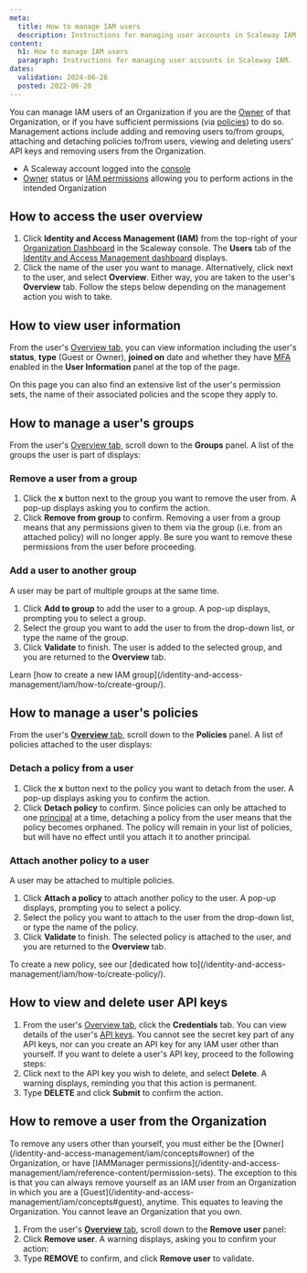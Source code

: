 ```yaml
---
meta:
  title: How to manage IAM users
  description: Instructions for managing user accounts in Scaleway IAM.
content:
  h1: How to manage IAM users
  paragraph: Instructions for managing user accounts in Scaleway IAM.
dates:
  validation: 2024-06-26
  posted: 2022-06-20
---
```


You can manage IAM users of an Organization if you are the [Owner](/identity-and-access-management/iam/concepts/#owner) of that Organization, or if you have sufficient permissions (via [policies](/identity-and-access-management/iam/concepts/#policy)) to do so. Management actions include adding and removing users to/from groups, attaching and detaching policies to/from users, viewing and deleting users' API keys and removing users from the Organization.

<Macro id="requirements" />

- A Scaleway account logged into the [console](https://console.scaleway.com/)
- [Owner](/identity-and-access-management/iam/concepts/#owner) status or [IAM permissions](/identity-and-access-management/iam/concepts/#permission) allowing you to perform actions in the intended Organization

## How to access the user overview

1. Click **Identity and Access Management (IAM)** from the top-right of your [Organization Dashboard](https://console.scaleway.com/organization/) in the Scaleway console. The **Users** tab of the [Identity and Access Management dashboard](https://console.scaleway.com/iam/users/) displays.
    <Lightbox src="scaleway-iam-users-dashboard.webp" alt="" />
2. Click the name of the user you want to manage. Alternatively, click <Icon name="more" /> next to the user, and select **Overview**. Either way, you are taken to the user's **Overview** tab.
    Follow the steps below depending on the management action you wish to take.

## How to view user information

From the user's [Overview tab](#how-to-access-the-user-overview), you can view information including the user's **status**, **type** (Guest or Owner), **joined on** date and whether they have [MFA](/console/account/concepts/#multifactor-authentication) enabled in the **User Information** panel at the top of the page.

On this page you can also find an extensive list of the user's permission sets, the name of their associated policies and the scope they apply to.

<Lightbox src="scaleway-user-info.webp" alt="" />

## How to manage a user's groups

From the user's [Overview tab](#how-to-access-the-user-overview), scroll down to the **Groups** panel. A list of the groups the user is part of displays:

<Lightbox src="scaleway-groups-overview.webp" alt="" />

### Remove a user from a group

1. Click the **x** button next to the group you want to remove the user from. A pop-up displays asking you to confirm the action.
2. Click **Remove from group** to confirm.
    <Message type="important">
      Removing a user from a group means that any permissions given to them via the group (i.e. from an attached policy) will no longer apply. Be sure you want to remove these permissions from the user before proceeding.
    </Message>

### Add a user to another group

A user may be part of multiple groups at the same time.

1. Click **Add to group** to add the user to a group. A pop-up displays, prompting you to select a group.
2. Select the group you want to add the user to from the drop-down list, or type the name of the group.
3. Click **Validate** to finish.
    The user is added to the selected group, and you are returned to the **Overview** tab.

<Message type="tip">
 Learn [how to create a new IAM group](/identity-and-access-management/iam/how-to/create-group/).
</Message>

## How to manage a user's policies

From the user's [**Overview** tab](#how-to-access-the-user-overview), scroll down to the **Policies** panel. A list of policies attached to the user displays:

<Lightbox src="scaleway-iam-policies.webp" alt="" />

### Detach a policy from a user

1. Click the **x** button next to the policy you want to detach from the user. A pop-up displays asking you to confirm the action.
2. Click **Detach policy** to confirm.
    <Message type="important">
      Since policies can only be attached to one [principal](/identity-and-access-management/iam/concepts/#principal) at a time, detaching a policy from the user means that the policy becomes orphaned. The policy will remain in your list of policies, but will have no effect until you attach it to another principal.
    </Message>

### Attach another policy to a user

A user may be attached to multiple policies.

1. Click **Attach a policy** to attach another policy to the user. A pop-up displays, prompting you to select a policy.
2. Select the policy you want to attach to the user from the drop-down list, or type the name of the policy.
3. Click **Validate** to finish.
    The selected policy is attached to the user, and you are returned to the **Overview** tab.

<Message type="tip">
  To create a new policy, see our [dedicated how to](/identity-and-access-management/iam/how-to/create-policy/).
</Message>

## How to view and delete user API keys

1. From the user's [Overview tab](#how-to-access-the-user-overview), click the **Credentials** tab.
    You can view details of the user's [API keys](/identity-and-access-management/iam/how-to/create-api-keys/).
    <Lightbox src="scaleway-api-key.webp" alt="" />
    <Message type="note">
      You cannot see the secret key part of any API keys, nor can you create an API key for any IAM user other than yourself.
    </Message>
    If you want to delete a user's API key, proceed to the following steps:
2. Click <Icon name="more" /> next to the API key you wish to delete, and select **Delete**.
    A warning displays, reminding you that this action is permanent.
3. Type **DELETE** and click **Submit** to confirm the action.

## How to remove a user from the Organization

<Message type="note">
  To remove any users other than yourself, you must either be the [Owner](/identity-and-access-management/iam/concepts#owner) of the Organization, or have [IAMManager permissions](/identity-and-access-management/iam/reference-content/permission-sets). The exception to this is that you can always remove yourself as an IAM user from an Organization in which you are a [Guest](/identity-and-access-management/iam/concepts#guest), anytime. This equates to leaving the Organization. You cannot leave an Organization that you own.
</Message>

1. From the user's [**Overview** tab](#how-to-access-the-user-overview), scroll down to the **Remove user** panel:
    <Lightbox src="scaleway-remove-user.webp" alt="" />
2. Click **Remove user**. A warning displays, asking you to confirm your action:
    <Lightbox src="scaleway-remove-user-popup.webp" alt="A pop up box displaying a warning: Removing a user from this Organization automatically deletes their API keys, and any policies directly attached to them become orphaned" />
3. Type **REMOVE** to confirm, and click **Remove user** to validate.


